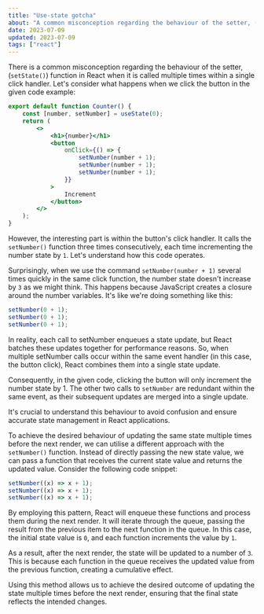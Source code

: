```yaml
---
title: "Use-state gotcha"
about: "A common misconception regarding the behaviour of the setter, (`setState()`) function in React when it is called multiple times within a single click handler."
date: 2023-07-09
updated: 2023-07-09
tags: ["react"]
---
```


There is a common misconception regarding the behaviour of the setter, (`setState()`) function in React when it is called multiple times within a single click handler. Let's consider what happens when we click the button in the given code example:

```jsx
export default function Counter() {
	const [number, setNumber] = useState(0);
	return (
		<>
			<h1>{number}</h1>
			<button
				onClick={() => {
					setNumber(number + 1);
					setNumber(number + 1);
					setNumber(number + 1);
				}}
			>
				Increment
			</button>
		</>
	);
}
```

However, the interesting part is within the button's click handler. It calls the `setNumber()` function three times consecutively, each time incrementing the number state by `1`. Let's understand how this code operates.

Surprisingly, when we use the command `setNumber(number + 1)` several times quickly in the same click function,
the number state doesn't increase by `3` as we might think.
This happens because JavaScript creates a closure around the number variables. It's like we're doing something like this:

```jsx
setNumber(0 + 1);
setNumber(0 + 1);
setNumber(0 + 1);
```

In reality, each call to setNumber enqueues a state update, but React batches these updates together for performance reasons. So, when multiple setNumber calls occur within the same event handler (in this case, the button click), React combines them into a single state update.

Consequently, in the given code, clicking the button will only increment the number state by 1. The other two calls to `setNumber` are redundant within the same event, as their subsequent updates are merged into a single update.

It's crucial to understand this behaviour to avoid confusion and ensure accurate state management in React applications.

To achieve the desired behaviour of updating the same state multiple times before the next render, we can utilise a different approach with the `setNumber()` function. Instead of directly passing the new state value, we can pass a function that receives the current state value and returns the updated value. Consider the following code snippet:

```jsx
setNumber((x) => x + 1);
setNumber((x) => x + 1);
setNumber((x) => x + 1);
```

By employing this pattern, React will enqueue these functions and process them during the next render. It will iterate through the queue, passing the result from the previous item to the next function in the queue. In this case, the initial state value is `0`, and each function increments the value by `1`.

As a result, after the next render, the state will be updated to a number of `3`. This is because each function in the queue receives the updated value from the previous function, creating a cumulative effect.

Using this method allows us to achieve the desired outcome of updating the state multiple times before the next render, ensuring that the final state reflects the intended changes.
